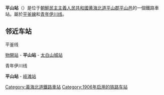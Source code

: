 {{朝鮮半島車站資訊
|公司色 = red
|文字色 = 
|站名 = 平山站
|圖片 = No free image-zh.png
|pxl = 
|圖片說明 =
|前一站1 = [[物開站|物開]]
|前一站距離1 = 8.8
|後一站距離1 = 8.6
|後一站1 = [[太白山城站|太白山城]]
|所屬路線1 = [[平釜线|平釜线]]
|距離1 = 126.7
|起點站1 = [[平壤站|平壤]]
|前一站2 = 
|前一站距離2 = 
|後一站距離2 = 13.2
|後一站2 = [[岐滩站|岐滩]]
|所屬路線2 = [[青年伊川线|青年伊川线]]
|距離2 = 0.0
|起點站2 = 平山
|諺文 = 평산역
|朝鮮漢字 = 平山驛
|文觀部式 = Pyeongsan-yeok
|馬-賴式 = P'yŏngsan-yŏk
|副站名 = 
|車站編號 = 
|停站路線數 = 
|所屬公司 = [[朝鮮民主主義人民共和國鐵道省|朝鮮民主主義人民共和國鐵道省]]
|所在地 =[[黄海北道|黄海北道]][[平山郡|平山郡]][[平山邑|平山邑]]
|車站構造 = 地面车站
|月台配置 = 
|啟用年月日 =1906年
|廢站年月日 = 
|上下車人次 = 
|統計年度 = 
|轉車 = 
|備註 = 
|全寬備註 = 
}}

'''平山站'''（{{kor|名=北|諺=평산역|漢=平山驛|羅=P'yŏngsan-yŏk|f=y}}）是位于[[朝鮮民主主義人民共和國|朝鮮民主主義人民共和國]][[黄海北道|黄海北道]][[平山郡|平山郡]][[平山邑|平山邑]]的一個鐵路車站。屬於[[平釜線|平釜線]]和[[青年伊川线|青年伊川线]]。

==邻近车站==
;平釜线
[[物開站|物開站]] - '''平山站''' - [[太白山城站|太白山城站]]
;青年伊川线
'''平山站''' - [[岐滩站|岐滩站]]

{{朝鲜铁路小作品}}

{{平釜线}}
{{青年伊川线}}

[[Category:黃海北道鐵路車站|Category:黃海北道鐵路車站]]
[[Category:1906年启用的铁路车站|Category:1906年启用的铁路车站]]